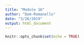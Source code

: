 ```yaml
---
title: "Module 16"
author: "Dom-Romanello"
date: "3/26/2019"
output: html_document
---
```


```r
knitr::opts_chunk$set(echo = TRUE)
```



